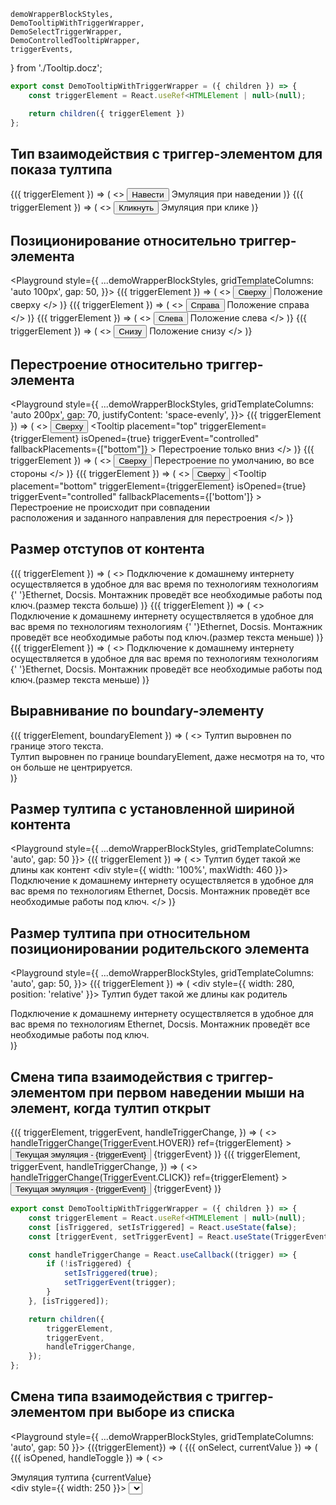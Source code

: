     demoWrapperBlockStyles,
    DemoTooltipWithTriggerWrapper,
    DemoSelectTriggerWrapper,
    DemoControlledTooltipWrapper,
    triggerEvents,
} from './Tooltip.docz';

```javascript collapse=Код DemoTooltipWithTriggerWrapper
export const DemoTooltipWithTriggerWrapper = ({ children }) => {
    const triggerElement = React.useRef<HTMLElement | null>(null);

    return children({ triggerElement })
};
```

## Тип взаимодействия с триггер-элементом для показа тултипа

<Playground style={demoWrapperBlockStyles}>
    <DemoTooltipWithTriggerWrapper>
        {({ triggerElement }) => (
            <>
                <span ref={triggerElement}>
                    <Button fullWidth>Навести</Button>
                </span>
                <Tooltip triggerElement={triggerElement}>
                    Эмуляция при наведении
                </Tooltip>
            </>
        )}
    </DemoTooltipWithTriggerWrapper>
    <DemoTooltipWithTriggerWrapper>
        {({ triggerElement }) => (
            <>
                <span ref={triggerElement}>
                    <Button fullWidth>Кликнуть</Button>
                </span>
                <Tooltip
                    triggerEvent="click"
                    triggerElement={triggerElement}
                >
                    Эмуляция при клике
                </Tooltip>
            </>
        )}
    </DemoTooltipWithTriggerWrapper>
</Playground>

## Позиционирование относительно триггер-элемента

<Playground style={{
    ...demoWrapperBlockStyles,
    gridTemplateColumns: 'auto 100px',
    gap: 50,
}}>
    <DemoTooltipWithTriggerWrapper>
        {({ triggerElement }) => (
            <>
                <span ref={triggerElement}>
                    <Button fullWidth>
                        Сверху
                    </Button>
                </span>
                <Tooltip triggerElement={triggerElement}>
                    Положение сверху
                </Tooltip>
            </>
        )}
    </DemoTooltipWithTriggerWrapper>
    <DemoTooltipWithTriggerWrapper>
        {({ triggerElement }) => (
            <>
                <span ref={triggerElement}>
                    <Button fullWidth>
                        Справа
                    </Button>
                </span>
                <Tooltip
                    placement="right"
                    triggerElement={triggerElement}
                >
                    Положение справа
                </Tooltip>
            </>
        )}
    </DemoTooltipWithTriggerWrapper>
    <DemoTooltipWithTriggerWrapper>
        {({ triggerElement }) => (
            <>
                <span ref={triggerElement}>
                    <Button fullWidth>
                        Слева
                    </Button>
                </span>
                <Tooltip
                    placement="left"
                    triggerElement={triggerElement}
                >
                    Положение слева
                </Tooltip>
            </>
        )}
    </DemoTooltipWithTriggerWrapper>
    <DemoTooltipWithTriggerWrapper>
        {({ triggerElement }) => (
            <>
                <span ref={triggerElement}>
                    <Button fullWidth>
                        Снизу
                    </Button>
                </span>
                <Tooltip
                    placement="bottom"
                    triggerElement={triggerElement}
                >
                    Положение снизу
                </Tooltip>
            </>
        )}
    </DemoTooltipWithTriggerWrapper>
</Playground>

## Перестроение относительно триггер-элемента

<Playground style={{
    ...demoWrapperBlockStyles,
    gridTemplateColumns: 'auto 200px',
    gap: 70,
    justifyContent: 'space-evenly',
}}>
    <DemoTooltipWithTriggerWrapper>
        {({ triggerElement }) => (
            <>
                <span ref={triggerElement}>
                    <Button fullWidth>
                        Сверху
                    </Button>
                </span>
                <Tooltip
                    placement="top"
                    triggerElement={triggerElement}
                    isOpened={true}
                    triggerEvent="controlled"
                    fallbackPlacements={["bottom"]}
                >
                    Перестроение только вниз
                </Tooltip>
            </>
        )}
    </DemoTooltipWithTriggerWrapper>
    <DemoTooltipWithTriggerWrapper>
        {({ triggerElement }) => (
            <>
                <span ref={triggerElement}>
                    <Button fullWidth>
                        Сверху
                    </Button>
                </span>
                <Tooltip 
                    triggerElement={triggerElement}
                    isOpened={true}
                    triggerEvent="controlled"
                >
                    Перестроение по умолчанию, во все стороны
                </Tooltip>
            </>
        )}
    </DemoTooltipWithTriggerWrapper>
    <DemoTooltipWithTriggerWrapper>
        {({ triggerElement }) => (
            <>
                <span ref={triggerElement}>
                    <Button fullWidth>
                        Сверху
                    </Button>
                </span>
                <Tooltip
                    placement="bottom"
                    triggerElement={triggerElement}
                    isOpened={true}
                    triggerEvent="controlled"
                    fallbackPlacements={['bottom']}
                >
                    Перестроение не происходит при совпадении<br />
                    расположения и заданного направления для перестроения
                </Tooltip>
            </>
        )}
    </DemoTooltipWithTriggerWrapper>
</Playground>

##  Размер отступов от контента

<Playground style={demoWrapperBlockStyles}>
    <DemoTooltipWithTriggerWrapper>
        {({ triggerElement }) => (
            <>
                <Paragraph hasMargin={false}>
                    Подключение к домашнему интернету осуществляется в удобное для вас время по технологиям
                    <span ref={triggerElement}>
                        <TextLink>технологиям</TextLink>
                    </span>
                    {' '}Ethernet, Docsis.
                </Paragraph>
                <Tooltip paddings="none" triggerElement={triggerElement}>
                    <Paragraph hasMargin={false}>
                        Монтажник проведёт все необходимые работы под ключ.(размер текста больше)
                    </Paragraph>
                </Tooltip>
            </>
        )}
    </DemoTooltipWithTriggerWrapper>
    <DemoTooltipWithTriggerWrapper>
        {({ triggerElement }) => (
            <>
                <Paragraph hasMargin={false}>
                    Подключение к домашнему интернету осуществляется в удобное для вас время по технологиям
                    <span ref={triggerElement}>
                        <TextLink>технологиям</TextLink>
                    </span>
                    {' '}Ethernet, Docsis.
                </Paragraph>
                <Tooltip paddings="small" triggerElement={triggerElement}>
                    <Paragraph hasMargin={false}>
                        Монтажник проведёт все необходимые работы под ключ.(размер текста меньше)
                    </Paragraph>
                </Tooltip>
            </>
        )}
    </DemoTooltipWithTriggerWrapper>
    <DemoTooltipWithTriggerWrapper>
        {({ triggerElement }) => (
            <>
                <Paragraph hasMargin={false}>
                    Подключение к домашнему интернету осуществляется в удобное для вас время по технологиям
                    <span ref={triggerElement}>
                        <TextLink>технологиям</TextLink>
                    </span>
                    {' '}Ethernet, Docsis.
                </Paragraph>
                <Tooltip paddings="medium" triggerElement={triggerElement}>
                    <Paragraph hasMargin={false}>
                        Монтажник проведёт все необходимые работы под ключ.(размер текста меньше)
                    </Paragraph>
                </Tooltip>
            </>
        )}
    </DemoTooltipWithTriggerWrapper>
</Playground>

##  Выравнивание по boundary-элементу

<Playground style={demoWrapperBlockStyles}>
    <DemoTooltipWithTriggerWrapper>
        {({ triggerElement, boundaryElement }) => (
            <>
                <Paragraph hasMargin={false}>
                    <span 
                        ref={boundaryElement}
                        style={{
                            outline: '1px solid rgba(0,0,0,0.1)',
                            padding: '12px'
                        }}
                    >Тултип выровнен по границе этого 
                        <span ref={triggerElement}>
                            <TextLink>текста.</TextLink>
                        </span>
                    </span>
                </Paragraph>
                <Tooltip
                    placement="bottom"
                    triggerElement={triggerElement}
                    boundaryElement={boundaryElement}
                >
                    <div>
                        Тултип выровнен по границе boundaryElement, даже несмотря на то, что он больше не центрируется.
                    </div>
                </Tooltip>
            </>
        )}
    </DemoTooltipWithTriggerWrapper>
</Playground>

## Размер тултипа с установленной шириной контента

<Playground style={{
    ...demoWrapperBlockStyles,
    gridTemplateColumns: 'auto',
    gap: 50
}}>
    <DemoTooltipWithTriggerWrapper>
        {({ triggerElement }) => (
            <>
                <span ref={triggerElement}>
                    Тултип будет такой же длины как контент
                </span>
                <Tooltip
                    placement="bottom"
                    isOpened={true}
                    triggerEvent="controlled"
                    triggerElement={triggerElement}
                >
                    <div style={{ width: '100%', maxWidth: 460 }}>
                        Подключение к домашнему интернету осуществляется в удобное для вас время по технологиям Ethernet, Docsis.
                        Монтажник проведёт все необходимые работы под ключ.
                    </div>
                </Tooltip>
            </>
        )}
    </DemoTooltipWithTriggerWrapper>
</Playground>

## Размер тултипа при относительном позиционировании родительского элемента

<Playground style={{
    ...demoWrapperBlockStyles,
    gridTemplateColumns: 'auto',
    gap: 50,
}}>
    <DemoTooltipWithTriggerWrapper>
        {({ triggerElement }) => (
            <div style={{ width: 280, position: 'relative' }}>
                <span ref={triggerElement}>
                    Тултип будет такой же длины как родитель
                </span>
                <Tooltip
                    placement="bottom"
                    isOpened={true}
                    triggerEvent="controlled"
                    triggerElement={triggerElement}
                >
                    <div>
                        Подключение к домашнему интернету осуществляется в удобное для вас время по технологиям Ethernet, Docsis.
                        Монтажник проведёт все необходимые работы под ключ.
                    </div>
                </Tooltip>
            </div>
        )}
    </DemoTooltipWithTriggerWrapper>
</Playground>

## Смена типа взаимодействия с триггер-элементом при первом наведении мыши на элемент, когда тултип открыт

<Playground style={demoWrapperBlockStyles}>
    <DemoTooltipWithTriggerWrapper>
        {({
            triggerElement,
            triggerEvent,
            handleTriggerChange,
        }) => (
            <>
                <span
                    onMouseEnter={() => handleTriggerChange(TriggerEvent.HOVER)}
                    ref={triggerElement}
                >
                    <Button fullWidth>Текущая эмуляция - {triggerEvent}</Button>
                </span>
                <Tooltip
                    isOpened={true}
                    triggerEvent={triggerEvent}
                    triggerElement={triggerElement}
                >
                    {triggerEvent}
                </Tooltip>
            </>
        )}
    </DemoTooltipWithTriggerWrapper>
    <DemoTooltipWithTriggerWrapper>
        {({
            triggerElement,
            triggerEvent,
            handleTriggerChange,
        }) => (
            <>
                <span
                    onMouseEnter={() => handleTriggerChange(TriggerEvent.CLICK)}
                    ref={triggerElement}
                >
                    <Button fullWidth>Текущая эмуляция - {triggerEvent}</Button>
                </span>
                <Tooltip
                    isOpened={true}
                    triggerEvent={triggerEvent}
                    triggerElement={triggerElement}
                >
                    {triggerEvent}
                </Tooltip>
            </>
        )}
    </DemoTooltipWithTriggerWrapper>
</Playground>

```javascript collapse=Код DemoTooltipWithTriggerWrapper
export const DemoTooltipWithTriggerWrapper = ({ children }) => {
    const triggerElement = React.useRef<HTMLElement | null>(null);
    const [isTriggered, setIsTriggered] = React.useState(false);
    const [triggerEvent, setTriggerEvent] = React.useState(TriggerEvent.CONTROLLED);

    const handleTriggerChange = React.useCallback((trigger) => {
        if (!isTriggered) {
            setIsTriggered(true);
            setTriggerEvent(trigger);
        }
    }, [isTriggered]);

    return children({
        triggerElement,
        triggerEvent,
        handleTriggerChange,
    });
};
```

## Смена типа взаимодействия с триггер-элементом при выборе из списка

<Playground style={{
    ...demoWrapperBlockStyles,
    gridTemplateColumns: 'auto',
    gap: 50
}}>
    <DemoTooltipWithTriggerWrapper>
        {({triggerElement}) => (
        <DemoSelectTriggerWrapper>
            {({ onSelect, currentValue }) => (
                <DemoControlledTooltipWrapper isOpen={true}>
                    {({
                        isOpened,
                        handleToggle
                    }) => (
                        <>
                            <div>
                                <span ref={triggerElement}>
                                    <TextLink>Эмуляция тултипа</TextLink>
                                </span>
                                <Tooltip
                                    isOpened={isOpened}
                                    triggerEvent={currentValue}
                                    triggerElement={triggerElement}
                                >
                                    {currentValue}
                                </Tooltip>
                            </div>
                            <div style={{ width: 250 }}>
                                <Select
                                    label="Изменить эмуляцию"
                                    onSelect={onSelect}
                                    placeholder="Выберите эмуляцию"
                                    items={triggerEvents}
                                    currentValue={currentValue}
                                />
                            </div>
                            <Button
                                fullWidth
                                onClick={handleToggle}
                                disabled={currentValue !== TriggerEvent.CONTROLLED}
                            >
                                Переключение тултипа
                            </Button>
                        </>
                    )}
                </DemoControlledTooltipWrapper>
            )}
        </DemoSelectTriggerWrapper>
    )}
    </DemoTooltipWithTriggerWrapper>
</Playground>

```javascript collapse=Триггер-события
export const triggerEvents: ISelectItem[] = [
    {
        value: TriggerEvent.CONTROLLED,
        title: TriggerEvent.CONTROLLED,
    },
    {
        value: TriggerEvent.HOVER,
        title: TriggerEvent.HOVER,
    },
    {
        value: TriggerEvent.CLICK,
        title: TriggerEvent.CLICK,
    },
];
```

```javascript collapse=Код DemoSelectTriggerWrapper
export const DemoSelectTriggerWrapper = ({ children }) => {
    const { value } = triggerEvents[0];
    const [currentValue, setCurrentValue] = React.useState<SelectItemValueType>(value);
    const handleSelect = (_e: React.SyntheticEvent<EventTarget>, data: ISelectItem) => {
        setCurrentValue(data.value);
    };

    return children({
        onSelect: handleSelect,
        currentValue: currentValue,
    });
};
```

```javascript collapse=Код DemoControlledTooltipWrapper
export const DemoControlledTooltipWrapper = ({ children, isOpen = false }) => {
    const [isOpened, setIsOpened] = React.useState(isOpen);
    const handleToggle = () => setIsOpened(open => !open);

    return children({
        isOpened,
        handleToggle,
    });
};
```

## Управление компонентом снаружи

<Playground style={{
    ...demoWrapperBlockStyles,
    gridTemplateColumns: 'auto',
    gap: 50
}}>
        <DemoTooltipWithTriggerWrapper>
            {({ triggerElement }) => (
                <DemoControlledTooltipWrapper>
                    {({ isOpened, handleOpen, handleClose}) => (
                        <>
                            <span
                                ref={triggerElement}
                                style={{
                                    width: 250,
                                }}
                                >
                                <TextField
                                    placeholder="Сфокусируся на мне"
                                    onFocus={handleOpen}
                                    onBlur={handleClose}
                                />
                            </span>
                            <Tooltip
                                isOpened={isOpened}
                                triggerEvent="controlled"
                                triggerElement={triggerElement}
                            >
                                <Paragraph hasMargin={false}>
                                    Подключение к домашнему интернету осуществляется в удобное для вас время по технологиям Ethernet, Docsis.
                                    Монтажник проведёт все необходимые работы под ключ.
                                </Paragraph>
                            </Tooltip>
                        </>
                    )}
                </DemoControlledTooltipWrapper>
            )}
        </DemoTooltipWithTriggerWrapper>
</Playground>

```javascript collapse=Код DemoTooltipWithTriggerWrapper
export const DemoControlledTooltipWrapper = ({ children, isOpen = false }) => {
    const [isOpened, setIsOpened] = React.useState(isOpen);
    const handleOpen = () => setIsOpened(true);
    const handleClose = () => setIsOpened(false);

    return children({
        isOpened,
        handleOpen,
        handleClose,
    });
};
```

## Управление компонентом снаружи с сохранением внутренних обработчиков для триггер-элемента

<Playground style={demoWrapperBlockStyles}>
    <DemoTooltipWithTriggerWrapper>
        {({ triggerElement }) => (
            <>
                <span ref={triggerElement}>
                    <Button fullWidth>Навести</Button>
                </span>
                <DemoControlledTooltipWrapper>
                    {({ isOpened, handleOpen, handleClose}) => (
                        <Tooltip
                            onOpen={handleOpen}
                            onClose={handleClose}
                            isOpened={isOpened}
                            triggerElement={triggerElement}
                        >
                            <Paragraph>
                                Подключение к домашнему интернету осуществляется в удобное для вас время по технологиям Ethernet, Docsis.
                                Монтажник проведёт все необходимые работы под ключ.
                            </Paragraph>
                            <Button onClick={handleClose}>Закрыть</Button>
                        </Tooltip>
                    )}
                </DemoControlledTooltipWrapper>
            </>
        )}
    </DemoTooltipWithTriggerWrapper>
    <DemoTooltipWithTriggerWrapper>
        {({ triggerElement }) => (
            <>
                <span ref={triggerElement}>
                    <Button fullWidth>Кликнуть</Button>
                </span>
                <DemoControlledTooltipWrapper>
                    {({ isOpened, handleOpen, handleClose}) => (
                        <Tooltip
                            onOpen={handleOpen}
                            onClose={handleClose}
                            isOpened={isOpened}
                            triggerEvent="click"
                            triggerElement={triggerElement}
                        >
                            <Paragraph>
                                Подключение к домашнему интернету осуществляется в удобное для вас время по технологиям Ethernet, Docsis.
                                Монтажник проведёт все необходимые работы под ключ.
                            </Paragraph>
                            <Button onClick={handleClose}>Закрыть</Button>
                        </Tooltip>
                    )}
                </DemoControlledTooltipWrapper>
            </>
        )}
    </DemoTooltipWithTriggerWrapper>
</Playground>

```javascript collapse=Код DemoControlledTooltipWrapper
export const DemoControlledTooltipWrapper = ({ children, isOpen = false }) => {
    const [isOpened, setIsOpened] = React.useState(isOpen);
    const handleOpen = () => setIsOpened(true);
    const handleClose = () => setIsOpened(false);

    return children({
        isOpened,
        handleOpen,
        handleClose,
    });
};
```
